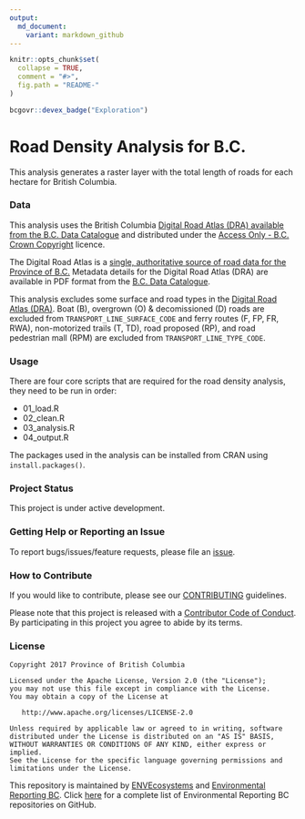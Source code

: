 ```yaml
---
output:
  md_document:
    variant: markdown_github
---
```


<!-- README.md is generated from README.Rmd. Please edit that file -->

```r
knitr::opts_chunk$set(
  collapse = TRUE,
  comment = "#>",
  fig.path = "README-"
)
```

```r
bcgovr::devex_badge("Exploration")
```

# Road Density Analysis for B.C.
This analysis generates a raster layer with the total length of roads for each hectare for British Columbia. 

### Data

This analysis uses the British Columbia [Digital Road Atlas (DRA) available from the B.C. Data Catalogue]((https://catalogue.data.gov.bc.ca/dataset/bb060417-b6e6-4548-b837-f9060d94743e)) and distributed under the [Access Only - B.C. Crown Copyright ](https://www2.gov.bc.ca/gov/content?id=1AAACC9C65754E4D89A118B875E0FBDA) licence.

The Digital Road Atlas is a [single, authoritative source of road data for the Province of B.C.](https://www2.gov.bc.ca/gov/content?id=21FFEC94B0AD40818D2D2AF06D522714) Metadata details for the Digital Road Atlas (DRA) are available in PDF format from the [B.C. Data Catalogue](https://catalogue.data.gov.bc.ca/dataset/bb060417-b6e6-4548-b837-f9060d94743e).

This analysis excludes some surface and road types in the [Digital Road Atlas (DRA) ](https://catalogue.data.gov.bc.ca/dataset/bb060417-b6e6-4548-b837-f9060d94743e). Boat (B), overgrown (O) & decomissioned (D) roads are excluded from ```TRANSPORT_LINE_SURFACE_CODE``` and ferry routes (F, FP, FR, RWA), non-motorized trails (T, TD), road proposed (RP), and road pedestrian mall (RPM) are excluded from ```TRANSPORT_LINE_TYPE_CODE```.


### Usage

There are four core scripts that are required for the road density analysis, they need to be run in order:

- 01_load.R
- 02_clean.R
- 03_analysis.R
- 04_output.R

The packages used in the analysis can be installed from CRAN using `install.packages()`.

### Project Status
This project is under active development.

### Getting Help or Reporting an Issue

To report bugs/issues/feature requests, please file an [issue](https://github.com/bcgov/bc-road-analysis/issues/).

### How to Contribute

If you would like to contribute, please see our [CONTRIBUTING](CONTRIBUTING.md) guidelines.

Please note that this project is released with a [Contributor Code of Conduct](CODE_OF_CONDUCT.md). By participating in this project you agree to abide by its terms.

### License

    Copyright 2017 Province of British Columbia

    Licensed under the Apache License, Version 2.0 (the "License");
    you may not use this file except in compliance with the License.
    You may obtain a copy of the License at 

       http://www.apache.org/licenses/LICENSE-2.0

    Unless required by applicable law or agreed to in writing, software
    distributed under the License is distributed on an "AS IS" BASIS,
    WITHOUT WARRANTIES OR CONDITIONS OF ANY KIND, either express or implied.
    See the License for the specific language governing permissions and
    limitations under the License.
    
This repository is maintained by [ENVEcosystems](https://github.com/orgs/bcgov/teams/envecosystems/members) and [Environmental Reporting BC](http://www2.gov.bc.ca/gov/content?id=FF80E0B985F245CEA62808414D78C41B). Click [here](https://github.com/bcgov/EnvReportBC-RepoList) for a complete list of Environmental Reporting BC repositories on GitHub. 
